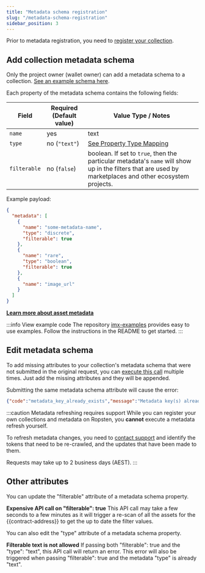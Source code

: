 ```yaml
---
title: "Metadata schema registration"
slug: "/metadata-schema-registration"
sidebar_position: 3
---
```

Prior to metadata registration, you need to [register your collection](./collection-registration.mdx).

## Add collection metadata schema

Only the project owner (wallet owner) can add a metadata schema to a collection. [See an example schema here](../asset-management/asset-metadata.mdx#example-metadata-schema).

Each property of the metadata schema contains the following fields:
<table>
  <thead>
  <tr>
    <th>Field</th>
    <th>Required (Default value)</th>
    <th>Value Type / Notes</th>
  </tr>
  </thead>
  <tbody>
  <tr>
    <td>
      <code>name</code>
    </td>
    <td>yes</td>
    <td>text</td>
  </tr>
  <tr>
    <td>
      <code>type</code>
    </td>
    <td>no (<code>"text"</code>)</td>
    <td><a href='https://docs.x.immutable.com/docs/asset-metadata#property-type-mapping'>See Property Type Mapping</a></td>
  </tr>
  <tr>
    <td>
      <code>filterable</code>
    </td>
    <td>no (<code>false</code>)</td>
    <td>boolean. If set to <code>true</code>, then the particular metadata's <code>name</code> will show up in the filters that are used by marketplaces and other ecosystem projects.
</td>
  </tr>
  </tbody>
</table>

Example payload:
```json title="Metadata Schema sample"
{
  "metadata": [
    {
      "name": "some-metadata-name",
      "type": "discrete",
      "filterable": true
    },
    {
      "name": "rare",
      "type": "boolean",
      "filterable": true
    },
    {
      "name": "image_url"
    }
  ]
}
```
**[Learn more about asset metadata](../asset-management/asset-metadata.mdx)**

:::info View example code
The repository [imx-examples](https://github.com/immutable/imx-examples) provides easy to use examples. Follow the instructions in the README to get started.
:::

## Edit metadata schema
To add missing attributes to your collection's metadata schema that were not submitted in the original request, you can [execute this call](https://github.com/immutable/imx-examples/blob/main/src/admin/update-metadata-by-name.ts) multiple times. Just add the missing attributes and they will be appended.

Submitting the same metadata schema attribute will cause the error:
```json title="Error that happens when submitting the same metadata schema"
{"code":"metadata_key_already_exists","message":"Metadata key(s) already exist"}
```

:::caution Metadata refreshing requires support
While you can register your own collections and metadata on Ropsten, you **cannot** execute a metadata refresh yourself. 

To refresh metadata changes, you need to [contact support](https://support.immutable.com/hc/en-us/requests/new) and identify the tokens that need to be re-crawled, and the updates that have been made to them.

Requests may take up to 2 business days (AEST).
:::

## Other attributes
You can update the "filterable" attribute of a metadata schema property.

**Expensive API call on "filterable": true**
This API call may take a few seconds to a few minutes as it will trigger a re-scan of all the assets for the {{contract-address}} to get the up to date the filter values.
 
You can also edit the "type" attribute of a metadata schema property.

**Filterable text is not allowed**
If passing both "filterable": true and the "type": "text", this API call will return an error. This error will also be triggered when passing "filterable": true and the metadata "type" is already "text".